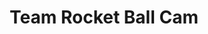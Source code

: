 ---
title: "Team Rocket Ball Cam"
meta_title: "Team Rocket Ball Cam craft"
description: "Craft de Team Rocket Ball Cam"
rank: "s"
draft: false
name: "Team Rocket Ball Cam"
recipe_img: "https://wiki.pokexgames.com/images/a/ac/Team_Rocket_Ball_Cam.png"
level: 100
craft_time: 21600
result: 1
value_npc: 1
ingredients:
  - name: "Purpleheart Log"
    quantity: 360
    item_img: "https://wiki.pokexgames.com/images/f/fe/Purpleheart_Log.png"
    value_npc: 1
  - name: "Gear Nose"
    quantity: 2
    item_img: "https://wiki.pokexgames.com/images/6/63/Gear_Nose.png"
    value_npc: 1
  - name: "Black Wool Ball"
    quantity: 32
    item_img: "https://wiki.pokexgames.com/images/0/06/Black_Wool_Ball.png"
    value_npc: 1
  - name: "Petite Leaves"
    quantity: 33
    item_img: "https://wiki.pokexgames.com/images/e/e4/Petite_Leaves.png"
    value_npc: 1
  - name: "Corrupted Champion Belt"
    quantity: 18
    item_img: "https://wiki.pokexgames.com/images/6/6b/Corrupted-Belt-of-Champion.gif"
    value_npc: 1
  - name: "Royal Mane"
    quantity: 18
    item_img: "https://wiki.pokexgames.com/images/2/20/Royal_Mane.png"
    value_npc: 1
---